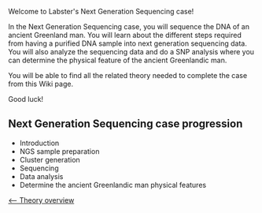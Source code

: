 Welcome to Labster's Next Generation Sequencing case!


In the Next Generation Sequencing case, you will sequence the DNA of an ancient Greenland man. You will learn about the different steps required from having a purified DNA sample into next generation sequencing data. You will also analyze the sequencing data and do a SNP analysis where you can determine the physical feature of the ancient Greenlandic man. 


You will be able to find all the related theory needed to complete the case from this Wiki page.


Good luck!


== Next Generation Sequencing case progression ==

* Introduction
* NGS sample preparation
* Cluster generation
* Sequencing
* Data analysis
* Determine the ancient Greenlandic man physical features


[[NGS Case|<-- Theory overview]]